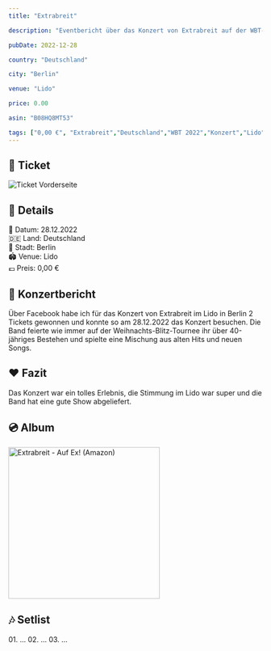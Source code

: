 ```yaml
---
title: "Extrabreit"

description: "Eventbericht über das Konzert von Extrabreit auf der WBT-Tour 2022 im Lido in Berlin."

pubDate: 2022-12-28

country: "Deutschland"

city: "Berlin"

venue: "Lido"

price: 0.00

asin: "B08HQ8MT53"

tags: ["0,00 €", "Extrabreit","Deutschland","WBT 2022","Konzert","Lido","Berlin","2022"]
---
```



## 🎫 Ticket

<Card title="Vorderseite" icon="image">
    <Image src={imgTicketFront} alt="Ticket Vorderseite" widths={[300, 600, 900]} sizes="(max-width: 600px) 100vw, 600px" />
</Card>

## 📌 Details
📅 Datum: 28.12.2022  
🇩🇪 Land: Deutschland  
📍 Stadt: Berlin  
🏟️ Venue: Lido  
💶 Preis: 0,00 €  


## 🎤 Konzertbericht

Über Facebook habe ich für das Konzert von Extrabreit im Lido in Berlin 2 Tickets gewonnen und konnte so am 28.12.2022 das Konzert besuchen. 
Die Band feierte wie immer auf der Weihnachts-Blitz-Tournee ihr über 40-jähriges Bestehen und spielte eine Mischung aus alten Hits und neuen Songs.

## ❤️ Fazit

Das Konzert war ein tolles Erlebnis, die Stimmung im Lido war super und die Band hat eine gute Show abgeliefert.

## 💿 Album

<Card title="Auf Ex!" icon="seti:audio">
  <a href="https://www.amazon.de/dp/B08HQ8MT53?tag=mysteryland-21" target="_blank" rel="noopener noreferrer">
    <img src="https://m.media-amazon.com/images/I/61HtVwP+jaL._SL1200_.jpg" alt="Extrabreit - Auf Ex! (Amazon)" width="300" />
  </a>
</Card>

## 🎶 Setlist

<Card title="Songs" icon="list-format">
01. ...
02. ...
03. ...
</Card>

<LinkCard
    title="Mehr Informationen"
    href="https://fanieng.com/2022/12/28/extrabreit-berlin-lido/"
/>